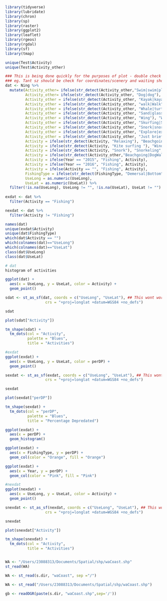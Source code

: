 ```r
library(tidyverse)
library(lubridate)
library(chron)
library(sp)
library(raster)
library(ggplot2)
library(leaflet)
library(rgeos)
library(rgdal)
library(sf)
library(tmap)
```

```r
unique(Test$Activity)
unique(Test$Activity_other)

### This is being done quickly for the purposes of plot - double check no comments misinterpreted
### eg. Tant sz should be check for coordinates/scenery and waiting should be considered, are Sup and surfing clumpable? Making assumong that Kid/Family means beachgoing? Swimming but went for mega fauna?
dat <- Ning %>%
  mutate(Activity_other= ifelse(str_detect(Activity_other,"Swim|swim|play|Relax|castles|Chilling|Drinking|Kid|scenery|Waiting|waiting|Beach|Family|relax|whale"), "Beachgoing", Activity_other),
         Activity_other= ifelse(str_detect(Activity_other, "Dog|dog"), "DogWalking",Activity_other),
         Activity_other = ifelse(str_detect(Activity_other, "Kayak|kayak"), "RowSport", Activity_other),
         Activity_other = ifelse(str_detect(Activity_other, "walk|Walk"), "Walking", Activity_other),
         Activity_other = ifelse(str_detect(Activity_other, "Whale|turtle|Mega"), "Megafauna", Activity_other),
         Activity_other = ifelse(str_detect(Activity_other, "Sand|glass|Rockpooling|Quad|Bird|shells"), "Other", Activity_other),
         Activity_other = ifelse(str_detect(Activity_other, "Wing"), "WindSport", Activity_other),
         Activity_other = ifelse(str_detect(Activity_other, "Skurfing|Sup|Paddle|surf"), "Surfing", Activity_other),
         Activity_other = ifelse(str_detect(Activity_other, "Snork|snork|Tant|trout"), "Snorkeling", Activity_other),
         Activity_other = ifelse(str_detect(Activity_other, "Explore|explore|weather|look"), "Explore", Activity_other),
         Activity_other = ifelse(str_detect(Activity_other, "Just briefly |With group of fishers"), "", Activity_other),
         Activity = ifelse(str_detect(Activity, "Relaxing"), "Beachgoing", Activity),
         Activity = ifelse(str_detect(Activity, "Kite surfing "), "WindSport", Activity),
         Activity = ifelse(str_detect(Activity, "Snork"), "Snorkeling", Activity),
         Activity = ifelse(str_detect(Activity_other,"Beachgoing|DogWalking|RowSport|Walking|Mega|Other|Wind|Surfing|Snork|Explore"), Activity_other, Activity),
         Activity = ifelse(Year == "2015", "Fishing", Activity),
         Activity = ifelse(Year == "2016", "Fishing", Activity),
         Activity = ifelse(Activity == "", "Fishing", Activity),
         FishingType = ifelse(str_detect(FishingType, "Demersal|Bottom"), "Demersal", FishingType),
         UseLong = as.numeric(UseLong),
         UseLat = as.numeric(UseLat)) %>%
  filter(!is.na(UseLong), UseLong != "", !is.na(UseLat), UseLat != "")
  
exdat <- dat %>% 
  filter(Activity == "Fishing")

nexdat <- dat %>% 
  filter(Activity != "Fishing")

names(dat)
unique(exdat$Activity)
unique(dat$FishingType)
which(dat$Activity == "")
which(colnames(dat)=="UseLong")
which(colnames(dat)=="UseLat")
class(dat$UseLong)
class(dat$UseLat)

# dat
histogram of activities

ggplot(dat) +
  aes(x = UseLong, y = UseLat, color = Activity) +
  geom_point()

sdat <- st_as_sf(dat, coords = c("UseLong", "UseLat"), ## This wont worj if there are blanks in data set so  filtered
                  crs = "+proj=longlat +datum=WGS84 +no_defs")

sdat

plot(sdat["Activity"])

tm_shape(sdat) +
  tm_dots(col = "Activity",
          palette = "Blues",
          title = "Activities")

#exdat
ggplot(exdat) +
  aes(x = UseLong, y = UseLat, color = perDP) +
  geom_point()

sexdat <- st_as_sf(exdat, coords = c("UseLong", "UseLat"), ## This wont worj if there are blanks in data set so  filtered
                  crs = "+proj=longlat +datum=WGS84 +no_defs")

sexdat

plot(sexdat["perDP"])

tm_shape(sexdat) +
  tm_dots(col = "perDP",
          palette = "Blues",
          title = "Percentage Depredated")

ggplot(exdat) +
  aes(x = perDP) +
  geom_histogram()

ggplot(exdat) +
  aes(x = FishingType, y = perDP) +
  geom_col(color = "Orange", fill = "Orange")

ggplot(exdat) +
  aes(x = Year, y = perDP) +
  geom_col(color = "Pink", fill = "Pink")

#nexdat
ggplot(nexdat) +
  aes(x = UseLong, y = UseLat, color = Activity) +
  geom_point()

snexdat <- st_as_sf(nexdat, coords = c("UseLong", "UseLat"), ## This wont worj if there are blanks in data set so  filtered
                  crs = "+proj=longlat +datum=WGS84 +no_defs")

snexdat

plot(snexdat["Activity"])

tm_shape(snexdat) +
  tm_dots(col = "Activity",
          title = "Activities")


WA <- "/Users/23088313/Documents/Spatial/shp/waCoast.shp"
st_read(WA)

WA <- st_read(s.dir, "waCoast", sep ="/")

WA <- st_read("/Users/23088313/Documents/Spatial/shp/waCoast.shp")

gb <- readOGR(paste(s.dir, "waCoast.shp",sep='/'))



```

